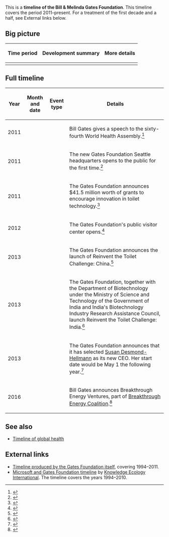 This is a '''timeline of the Bill & Melinda Gates Foundation'''. This timeline covers the period 2011–present. For a treatment of the first decade and a half, see External links below.

==Big picture==

{| class="wikitable"
! Time period !! Development summary !! More details
|-
|}

==Full timeline==

{| class="sortable wikitable"
! Year !! Month and date !! Event type !! Details
|-
| 2011 || {{dts|May 17}} || || Bill Gates gives a speech to the sixty-fourth World Health Assembly.<ref>{{cite web |url=http://www.who.int/mediacentre/events/2011/wha64/bill_gates_speech_20110517/en/ |title=Mr Bill Gates, Co-chair of the Bill & Melinda Gates Foundation |publisher=World Health Organization |accessdate=May 3, 2017}}</ref>
|-
| 2011 || {{dts|June 4}} || || The new Gates Foundation Seattle headquarters opens to the public for the first time.<ref>{{cite web |url=https://www.geekwire.com/2011/bill-melinda-gates-foundations-amazing-seattle-hq/ |title=Inside look at The Bill & Melinda Gates Foundation's new Seattle HQ |publisher=GeekWire |date=June 2, 2011 |accessdate=May 2, 2017 |author=John Cook}}</ref>
|-
| 2011 || {{dts|July 19}} || || The Gates Foundation announces $41.5 million worth of grants to encourage innovation in toilet technology.<ref>{{cite web |url=http://www.cnn.com/2011/TECH/innovation/07/19/toilet.design.gates/ |title=Gates Foundation: 'We need to reinvent the toilet' |author=John D. Sutter |publisher=CNN |accessdate=May 3, 2017}}</ref>
|-
| 2012 || {{dts|February 4}} || || The Gates Foundation's public visitor center opens.<ref>{{cite web |url=http://www.seattlemag.com/why-new-gates-foundation-visitor-center-isnt-just-kids |publisher=Seattle Business Magazine |title=Why the New Gates Foundation Visitor Center Isn't Just for Kids |publisher=Seattle Magazine |date=February 2, 2012 |accessdate=May 1, 2017}}</ref>
|-
| 2013 || {{dts|August 22}} || || The Gates Foundation announces the launch of Reinvent the Toilet Challenge: China.<ref>{{cite web |url=http://www.gatesfoundation.org/Media-Center/Press-Releases/2013/08/Reinvent-the-Toilet-Challenge-Debuts-in-China |publisher=Bill & Melinda Gates Foundation |title=Reinvent the Toilet Challenge Debuts in China |accessdate=May 3, 2017}}</ref>
|-
| 2013 || {{dts|October}} || || The Gates Foundation, together with the Department of Biotechnology under the Ministry of Science and Technology of the Government of India and India's Biotechnology Industry Research Assistance Council, launch Reinvent the Toilet Challenge: India.<ref>{{cite web |url=http://www.gatesfoundation.org/What-We-Do/Global-Development/Reinvent-the-Toilet-Challenge |publisher=Bill & Melinda Gates Foundation |title=Reinvent the Toilet |accessdate=May 3, 2017}}</ref>
|-
| 2013 || {{dts|December 17}} || || The Gates Foundation announces that it has selected [[wikipedia:Susan Desmond-Hellmann|Susan Desmond-Hellmann]] as its new CEO. Her start date would be May 1 the following year.<ref>{{cite web |url=http://www.seattletimes.com/seattle-news/tough-bosses-no-problem-for-gates-foundationrsquos-new-ceo/ |title=Tough bosses no problem for Gates Foundation's new CEO |publisher=The Seattle Times |date=June 30, 2014 |accessdate=May 2, 2017}}</ref>
|-
| 2016 || {{dts|December}} || || Bill Gates announces Breakthrough Energy Ventures, part of [[wikipedia:Breakthrough Energy Coalition|Breakthrough Energy Coalition]].<ref>{{cite web |url=https://www.devex.com/news/what-will-it-take-for-the-new-gates-led-clean-energy-fund-to-be-a-breakthrough-89359 |publisher=Devex |title=What will it take for the new Gates-led clean energy fund to be a breakthrough? |date=December 23, 2016 |accessdate=May 1, 2017 |author=Catherine Cheney}}</ref>
|}

==See also==

* [[Timeline of global health]]

==External links==

* [https://docs.gatesfoundation.org/documents/foundation-timeline.pdf Timeline produced by the Gates Foundation itself], covering 1994–2011.
* [http://keionline.org/microsoft-timeline Microsoft and Gates Foundation timeline] by [[wikipedia:Knowledge Ecology International|Knowledge Ecology International]]. The timeline covers the years 1994–2010.
